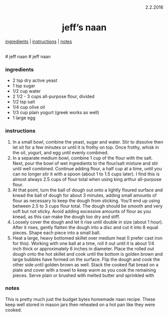<p align="right">2.2.2016</p>

<h1 align="center">jeff's naan</h1>

<div align="center">
  <a href="#ingredients">ingredients</a> |
  <a href="#instructions">instructions</a> |
  <a href="#notes">notes</a>
</div>
<br>
# jeff naan
# jeff naan

### ingredients
- 2 tsp dry active yeast
- 1 tsp sugar
- 1/2 cup water
- 2 1/2 - 3 cups all-purpose flour, divided
- 1/2 tsp salt
- 1/4 cup olive oil
- 1/3 cup plain yogurt (greek works as well)
- 1 large egg

### instructions
1. In a small bowl, combine the yeast, sugar and water. Stir to dissolve then let sit for a few minutes or until it is
frothy on top. Once frothy, whisk in the oil, yogurt, and egg until evenly combined.
1. In a separate medium bowl, combine 1 cup of the flour with the salt. Next, pour the bowl of wet ingredients
to the flour/salt mixture and stir until well combined. Continue adding flour, a half cup at a time, until you can
no longer stir it with a spoon (about 1 to 1.5 cups later).  I find this is almost always 2.5 cups of flour total
when using king arthur all-purpose flour.
1. At that point, turn the ball of dough out onto a lightly floured surface and knead the ball of dough for about
3 minutes, adding small amounts of flour as necessary to keep the dough from sticking. You'll end up using between
2.5 to 3 cups flour total. The dough should be smooth and very soft but not sticky. Avoid adding excessive amounts
of flour as you knead, as this can make the dough too dry and stiff.
1. Loosely cover the dough and let it rise until double in size (about 1 hour). After it rises, gently flatten the
dough into a disc and cut it into 8 equal pieces. Shape each piece into a small ball.
1. Heat a large, heavy bottomed skillet over medium heat (I prefer cast iron for this). Working with one ball at a time,
roll it out until it is about 1/4 inch thick or approximately 6 inches in diameter. Place the rolled out dough onto
the hot skillet and cook until the bottom is golden brown and large bubbles have formed on the surface. Flip the dough
and cook the other side until golden brown as well. Stack the cooked flat bread on a plate and cover with a towel to
keep warm as you cook the remaining pieces. Serve plain or brushed with melted butter and sprinkled with

### notes
This is pretty much just the budget bytes homemade naan recipe. These keep well stored in mason jars then reheated on
a hot pan like they were cooked.

